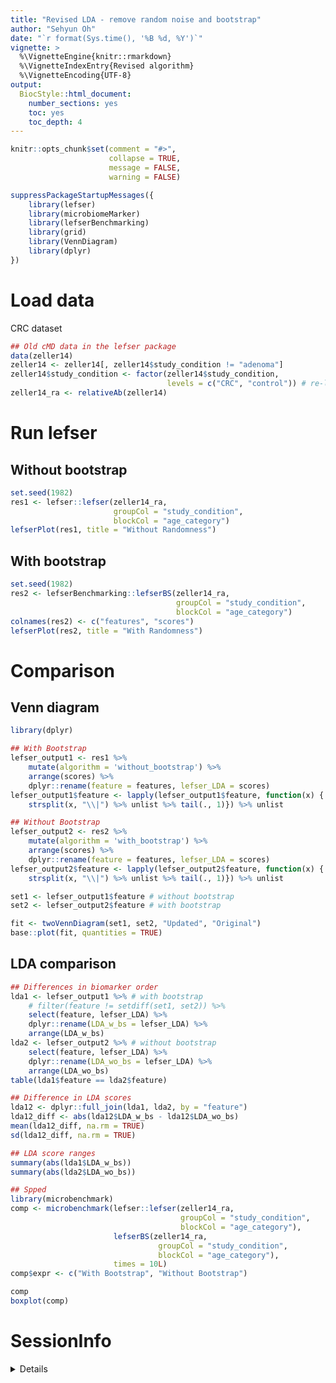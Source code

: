 ```yaml
---
title: "Revised LDA - remove random noise and bootstrap"
author: "Sehyun Oh"
date: "`r format(Sys.time(), '%B %d, %Y')`"
vignette: >
  %\VignetteEngine{knitr::rmarkdown}
  %\VignetteIndexEntry{Revised algorithm}
  %\VignetteEncoding{UTF-8}
output:
  BiocStyle::html_document:
    number_sections: yes
    toc: yes
    toc_depth: 4
---
```


```r
knitr::opts_chunk$set(comment = "#>", 
                      collapse = TRUE, 
                      message = FALSE, 
                      warning = FALSE)
```

```r
suppressPackageStartupMessages({
    library(lefser)
    library(microbiomeMarker)
    library(lefserBenchmarking)
    library(grid)
    library(VennDiagram)
    library(dplyr)
})
```

# Load data
CRC dataset
```r
## Old cMD data in the lefser package
data(zeller14)
zeller14 <- zeller14[, zeller14$study_condition != "adenoma"]
zeller14$study_condition <- factor(zeller14$study_condition,
                                   levels = c("CRC", "control")) # re-levels
zeller14_ra <- relativeAb(zeller14)
```

# Run lefser
## Without bootstrap
```r
set.seed(1982)
res1 <- lefser::lefser(zeller14_ra, 
                       groupCol = "study_condition", 
                       blockCol = "age_category")
lefserPlot(res1, title = "Without Randomness")
```

## With bootstrap
```r
set.seed(1982)
res2 <- lefserBenchmarking::lefserBS(zeller14_ra, 
                                     groupCol = "study_condition", 
                                     blockCol = "age_category")
colnames(res2) <- c("features", "scores")
lefserPlot(res2, title = "With Randomness")
```

# Comparison
## Venn diagram
```r
library(dplyr)

## With Bootstrap
lefser_output1 <- res1 %>%
    mutate(algorithm = 'without_bootstrap') %>% 
    arrange(scores) %>% 
    dplyr::rename(feature = features, lefser_LDA = scores)
lefser_output1$feature <- lapply(lefser_output1$feature, function(x) {
    strsplit(x, "\\|") %>% unlist %>% tail(., 1)}) %>% unlist

## Without Bootstrap
lefser_output2 <- res2 %>% 
    mutate(algorithm = 'with_bootstrap') %>% 
    arrange(scores) %>% 
    dplyr::rename(feature = features, lefser_LDA = scores)
lefser_output2$feature <- lapply(lefser_output2$feature, function(x) {
    strsplit(x, "\\|") %>% unlist %>% tail(., 1)}) %>% unlist
```

```r
set1 <- lefser_output1$feature # without bootstrap
set2 <- lefser_output2$feature # with bootstrap

fit <- twoVennDiagram(set1, set2, "Updated", "Original")
base::plot(fit, quantities = TRUE) 
```


## LDA comparison
```r
## Differences in biomarker order
lda1 <- lefser_output1 %>% # with bootstrap
    # filter(feature != setdiff(set1, set2)) %>%
    select(feature, lefser_LDA) %>%
    dplyr::rename(LDA_w_bs = lefser_LDA) %>%
    arrange(LDA_w_bs)
lda2 <- lefser_output2 %>% # without bootstrap
    select(feature, lefser_LDA) %>%
    dplyr::rename(LDA_wo_bs = lefser_LDA) %>%
    arrange(LDA_wo_bs)   
table(lda1$feature == lda2$feature)

## Difference in LDA scores
lda12 <- dplyr::full_join(lda1, lda2, by = "feature")
lda12_diff <- abs(lda12$LDA_w_bs - lda12$LDA_wo_bs)
mean(lda12_diff, na.rm = TRUE)
sd(lda12_diff, na.rm = TRUE)

## LDA score ranges
summary(abs(lda1$LDA_w_bs))
summary(abs(lda2$LDA_wo_bs))
```



```r
## Spped
library(microbenchmark)
comp <- microbenchmark(lefser::lefser(zeller14_ra, 
                                      groupCol = "study_condition", 
                                      blockCol = "age_category"),
                       lefserBS(zeller14_ra, 
                                 groupCol = "study_condition", 
                                 blockCol = "age_category"),
                       times = 10L)
comp$expr <- c("With Bootstrap", "Without Bootstrap")

comp
boxplot(comp)
```


# SessionInfo

<details>
```r
sessionInfo()
```
</details>

